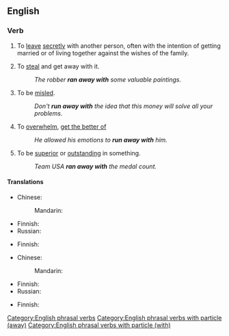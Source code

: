 {{also|run away}}
==English==

===Verb===
{{en-verb|head=[[run away]] [[with]]|run<,,ran,run> away with}}

# To [[leave]] [[secretly]] with another person, often with the intention of getting married or of living together against the wishes of the family.
#: {{ux|en|She '''ran away with''' my best friend.}}
# To [[steal]] and get away with it.
#: ''The robber '''ran away with''' some valuable paintings.''
# To be [[misled]].
#: ''Don't '''run away with''' the idea that this money will solve all your problems.''
# To [[overwhelm]], [[get the better of]]
#: ''He allowed his emotions to '''run away with''' him.''
# To be [[superior]] or [[outstanding]] in something.
#: ''Team USA '''ran away with''' the medal count.''

====Translations====
{{trans-top-also|leave secretly with another person|elope}}
* Chinese:
*: Mandarin: {{t-needed|cmn}}
{{trans-mid}}
* Finnish: {{t+|fi|karata}}
* Russian: {{t-needed|ru}}
{{trans-bottom}}

{{trans-top|to steal}}
* Finnish: {{t|fi|[[saada]] [[saaliikseen]]}}
{{trans-mid}}
{{trans-bottom}}

{{trans-top|be misled}}
* Chinese:
*: Mandarin: {{t-needed|cmn}}
{{trans-mid}}
* Finnish: {{t|fi|[[erehtyä]] [[luulemaan]]}}
* Russian: {{t-needed|ru}}
{{trans-bottom}}

{{trans-see|to overwhelm|overwhelm}}

{{trans-top|to be superior}}
* Finnish: {{t|fi|[[voittaa]] [[liput liehuen]]}} {{qualifier|idiomatic}}
{{trans-mid}}
{{trans-bottom}}

[[Category:English phrasal verbs]]
[[Category:English phrasal verbs with particle (away)]]
[[Category:English phrasal verbs with particle (with)]]